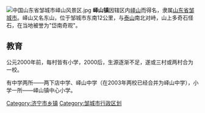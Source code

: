 [[File:中国山东省邹城市峄山风景区.jpg|thumb]]
'''峄山镇'''因辖区内[[峄山|峄山]]而得名，隶属[[山东省|山东省]][[邹城市|邹城市]]。峄山又名东山，位于邹城市东南12公里，与[[泰山|泰山]]南北对峙，山上多奇石怪石，在当地被誉为"岱南奇观"。

== 教育 ==
公元2000年前，每村皆有小学，2000后，生源逐渐不足，遂或三村或两村合为一校。

有中学两所——两下店中学、峄山中学（在2003年两校已经合并为峄山中学），小学一所——峄山镇中心小学。

{{Reflist}}

{{Shandong-stub}}
{{邹城市行政区划}}

[[Category:济宁市乡镇|Category:济宁市乡镇]]
[[Category:邹城市行政区划|Category:邹城市行政区划]]